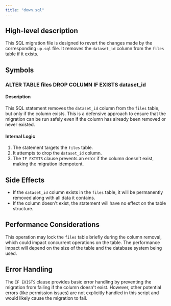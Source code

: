 ```yaml
---
title: "down.sql"
---
```


## High-level description
This SQL migration file is designed to revert the changes made by the corresponding `up.sql` file. It removes the `dataset_id` column from the `files` table if it exists.

## Symbols

### ALTER TABLE files DROP COLUMN IF EXISTS dataset_id
#### Description
This SQL statement removes the `dataset_id` column from the `files` table, but only if the column exists. This is a defensive approach to ensure that the migration can be run safely even if the column has already been removed or never existed.

#### Internal Logic
1. The statement targets the `files` table.
2. It attempts to drop the `dataset_id` column.
3. The `IF EXISTS` clause prevents an error if the column doesn't exist, making the migration idempotent.

## Side Effects
- If the `dataset_id` column exists in the `files` table, it will be permanently removed along with all data it contains.
- If the column doesn't exist, the statement will have no effect on the table structure.

## Performance Considerations
This operation may lock the `files` table briefly during the column removal, which could impact concurrent operations on the table. The performance impact will depend on the size of the table and the database system being used.

## Error Handling
The `IF EXISTS` clause provides basic error handling by preventing the migration from failing if the column doesn't exist. However, other potential errors (like permission issues) are not explicitly handled in this script and would likely cause the migration to fail.